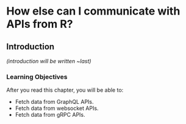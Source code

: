 # How else can I communicate with APIs from R? {#sec-accessing-other}

## Introduction

*(introduction will be written \~last)*

### Learning Objectives {.unnumbered}

After you read this chapter, you will be able to:

-   Fetch data from GraphQL APIs.
-   Fetch data from websocket APIs.
-   Fetch data from gRPC APIs.
